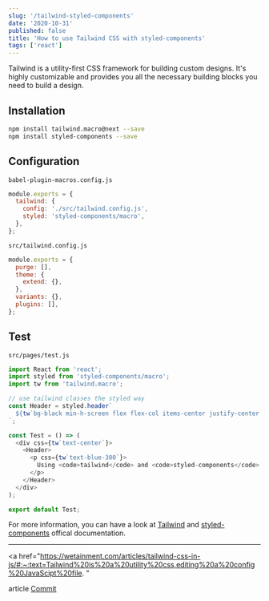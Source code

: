 ```yaml
---
slug: '/tailwind-styled-components'
date: '2020-10-31'
published: false
title: 'How to use Tailwind CSS with styled-components'
tags: ['react']
---
```


Tailwind is a utility-first CSS framework for building custom designs. It's highly customizable and provides you all the necessary building blocks you need to build a design.

## Installation

```bash
npm install tailwind.macro@next --save
npm install styled-components --save
```

## Configuration

`babel-plugin-macros.config.js`

```js
module.exports = {
  tailwind: {
    config: './src/tailwind.config.js',
    styled: 'styled-components/macro',
  },
};
```

`src/tailwind.config.js`

```js
module.exports = {
  purge: [],
  theme: {
    extend: {},
  },
  variants: {},
  plugins: [],
};
```

## Test

`src/pages/test.js`

```js
import React from 'react';
import styled from 'styled-components/macro';
import tw from 'tailwind.macro';

// use tailwind classes the styled way
const Header = styled.header`
  ${tw`bg-black min-h-screen flex flex-col items-center justify-center text-xl text-white`};
`;

const Test = () => (
  <div css={tw`text-center`}>
    <Header>
      <p css={tw`text-blue-300`}>
        Using <code>tailwind</code> and <code>styled-components</code> together.
      </p>
    </Header>
  </div>
);

export default Test;
```

For more information, you can have a look at <a href="https://tailwindcss.com/">Tailwind</a> and <a href="https://styled-components.com/">styled-components</a> offical documentation.

---

<a
  href="https://wetainment.com/articles/tailwind-css-in-js/#:~:text=Tailwind%20is%20a%20utility%20css,editing%20a%20config%20JavaScipt%20file.
"
>
  article
</a>
<a href="https://github.com/eneax/coffee-shop/commit/0ba4bc8bb26eb9a96088b62f969c5b8317371cf3">
  Commit
</a>
